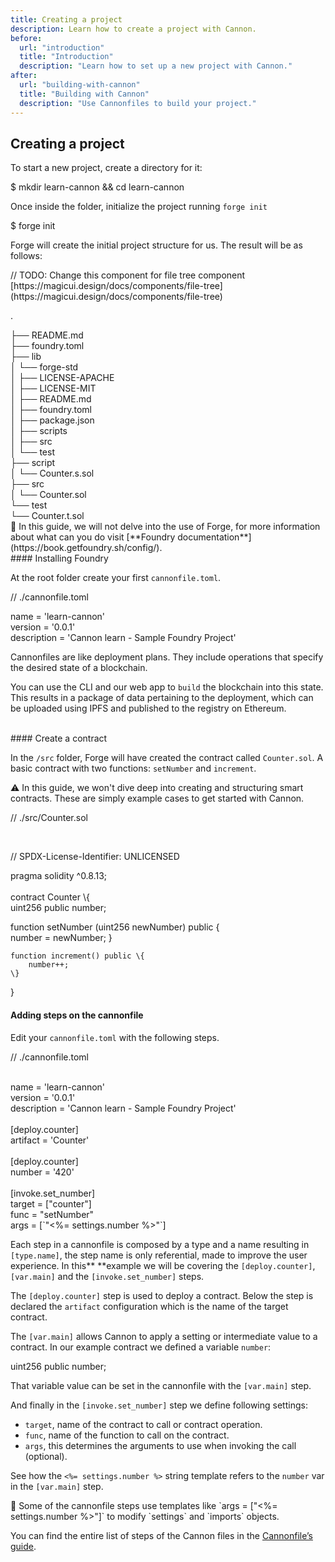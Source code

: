 ```yaml
---
title: Creating a project
description: Learn how to create a project with Cannon.
before:
  url: "introduction"
  title: "Introduction"
  description: "Learn how to set up a new project with Cannon."
after:
  url: "building-with-cannon"
  title: "Building with Cannon"
  description: "Use Cannonfiles to build your project."
---
```


## Creating a project

To start a new project, create a directory for it:

<Snippet>
  <span class="text-blue-400">$</span> mkdir learn-cannon
  <span class="text-yellow-400">&&</span> cd learn-cannon
</Snippet>

Once inside the folder, initialize the project running `forge init`

<Snippet>
  <span class="text-blue-400">$</span> forge init
</Snippet>

Forge will create the initial project structure for us. The result will be as follows:

<Snippet>
  // TODO: Change this component for file tree component
  [https://magicui.design/docs/components/file-tree](https://magicui.design/docs/components/file-tree)
  <p class="text-red-400">.</p>
  ├── README.md <br />
  ├── foundry.toml <br />
  ├── lib <br />
  │ └── forge-std <br />
  │ ├── LICENSE-APACHE <br />
  │ ├── LICENSE-MIT <br />
  │ ├── README.md <br />
  │ ├── foundry.toml <br />
  │ ├── package.json <br />
  │ ├── scripts <br />
  │ ├── src <br />
  │ └── test <br />
  ├── script <br />
  │ └── Counter.s.sol <br />
  ├── src <br />
  │ └── Counter.sol <br />
  └── test <br />
  └── Counter.t.sol <br />
</Snippet>
<Alert variant="info" className="mt-8">
  <AlertDescription>
    📢 In this guide, we will not delve into the use of Forge, for more
    information about what can you do visit [**Foundry
    documentation**](https://book.getfoundry.sh/config/).
  </AlertDescription>
</Alert>

<br />
#### Installing Foundry

At the root folder create your first `cannonfile.toml`.

<Snippet className="mt-8">
  <p class="text-gray-400">// ./cannonfile.toml</p>
  name = <span class="text-yellow-400">'learn-cannon'</span> <br />
  version = <span class="text-yellow-400">'0.0.1'</span> <br />
  description = <span class="text-yellow-400">'Cannon learn - Sample Foundry Project'</span> <br />
</Snippet>

Cannonfiles are like deployment plans. They include operations that specify
the desired state of a blockchain.

You can use the CLI and our web app to `build` the blockchain into this state.
This results in a package of data pertaining to the deployment, which
can be uploaded using IPFS and published to the registry on Ethereum.

<br />
#### Create a contract

In the `/src` folder, Forge will have created the contract called `Counter.sol`.
A basic contract with two functions: `setNumber` and `increment`.

<Alert variant="warning">
  <AlertDescription>
    ⚠️ In this guide, we won't dive deep into creating and structuring smart
    contracts. These are simply example cases to get started with Cannon.
  </AlertDescription>
</Alert>

<Snippet className="flex-col items-start">
<p class="text-gray-400">// ./src/Counter.sol</p> <br />
<p class="text-gray-400">// SPDX-License-Identifier: UNLICENSED</p>
pragma <span class="text-red-500">solidity</span> <span class="text-yellow-400">^0.8.13;</span><br /><br />
contract <span class="text-yellow-400">Counter \{</span><br />
<span class="pl-8">uint256 <span class="text-yellow-400">public</span> number;<br /></span>

<span class="pl-8">function <span class="text-yellow-400">setNumber</span> (uint256 newNumber) public \{<br /></span>
        number = newNumber;
    \}

    function increment() public \{
        number++;
    \}
\}
</Snippet>

#### Adding steps on the cannonfile

Edit your `cannonfile.toml` with the following steps.

<Snippet>
 <p class="text-gray-400">// ./cannonfile.toml</p> <br />
 name = <span class="text-yellow-400">'learn-cannon'</span> <br />
 version = <span class="text-yellow-400">'0.0.1'</span> <br />
 description = <span class="text-yellow-400">'Cannon learn - Sample Foundry Project'</span><br /><br />
 [deploy.counter]<br />
 artifact = <span class="text-yellow-400">'Counter'</span><br /><br />
 [deploy.counter]<br />
 number = <span class="text-yellow-400">'420'</span><br /><br />
 [invoke.set_number]<br />
 target = [<span class="text-yellow-400">"counter"</span>]<br />
 func = <span class="text-yellow-400">"setNumber"</span><br />
 args = [<span class="text-yellow-400">`"<%= settings.number %>"`</span>]
</Snippet>

Each step in a cannonfile is composed by a type and a name resulting
in `[type.name]`, the step name is only referential, made to improve
the user experience.  In this** **example we will be covering the `[deploy.counter]`,
`[var.main]` and the `[invoke.set_number]` steps.

The `[deploy.counter]` step is used to deploy a contract. Below the step
is declared the `artifact` configuration which is the name of the target contract.

The `[var.main]` allows Cannon to apply a setting or intermediate value
to a contract. In our example contract we defined a variable `number`:

<Snippet>
 <p>uint256 public number;</p>
</Snippet>

That variable value can be set in the cannonfile with the `[var.main]` step.

And finally in the `[invoke.set_number]`  step we define following settings:

- `target`, name of the contract to call or contract operation.
- `func`, name of the function to call on the contract.
- `args`, this determines the arguments to use when invoking the call (optional).

See how the  `<%= settings.number %>`  string template refers to the `number`
var in the `[var.main]` step.

<Alert variant="info">
 <AlertDescription>
   📢 Some of the cannonfile steps use templates like `args = ["<%= settings.number %>"]` to modify `settings` and `imports` objects.
 </AlertDescription>
</Alert>

You can find the entire list of steps of the Cannon files in the
[Cannonfile’s guide](https://usecannon.com/learn/cannonfile).